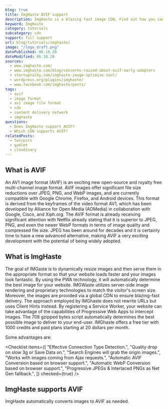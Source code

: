```yaml
---
blog: true
title: ImgHaste AVIF support
description: ImgHaste is a blazing fast image CDN. Find out how you can use AVIF images in ImgHaste.
keyword: ImgHaste
category: tutorials
subcategory: cdn
support: full support
url: blog/tutorials/imghaste/
image: "/logo_draft.png"
datePublished: 06.10.20
dateModified: 06.10.20
sources:
  - www.imghaste.com/
  - www.imghaste.com/blog/concerns-raised-about-avif-early-adopters
  - startuptalky.com/imghaste-image-optimize-tool/
  - wordpress.org/plugins/imghaste/
  - www.facebook.com/imghaste/posts/
tags:
  - avif
  - image format
  - av1 image file format
  - cdn
  - content delivery network
  - imghaste
questions:
  - Does ImgHaste support AVIF?
  - Which CDN supports AVIF?
relatedPosts:
  - twicpics
  - gumlet
  - cloudinary
---
```


## What is AVIF

An AV1 image format (AVIF) is an exciting new open-source and royalty free multi-channel image format. AVIF images offer significant file size reductions over JPEG, PNG, and WebP images, and are currently compatible with Google Chrome, Firefox, and Android devices. This format is derived from the keyframes of the video format AV1, which has been developed by Alliance for Open Media (AOMedia) in collaboration with Google, Cisco, and Xiph.org. The AVIF format is already receiving significant attention with Netflix already stating that it is superior to JPEG, PNG, and even the newer WebP formats in terms of image quality and compressed file size. JPEG has been around for decades and it is certainly time to have a new advanced alternative, making AVIF a very exciting development with the potential of being widely adopted.

## What is ImgHaste

The goal of IMGaste is to dynamically resize images and then serve them in the appropriate format so that your website loads faster and your images look fantastic. By using the PWA technology, it will automatically determine the best image for your website. IMGWaste utilizes server-side image rendering and proprietary technologies to match the visitor's screen size. Moreover, the images are provided via a global CDN to ensure blazing-fast delivery. The approach employed by IMGhaste does not rewrite URLs but uses Client Hints instead. By registering a Service Worker, your website can take advantage of the capabilities of Progressive Web Apps to intercept images. The 708 gzipped bytes script automatically determines the best possible image to deliver to your end-user. IMGhaste offers a free tier with 1000 credits and paid plans starting at 20 dollars per month.

Some advantages are:

<Checklist
  items={[
    "Effective Connection Type Detection.",
    "Quality drop on slow 3g or Save Data on.",
    "Search Engines will grab the origin images.",
    "Works with images coming from Ajax requests.",
    "Automatic AVIF Conversion based on browser support.",
    "Automatic WebP Conversion based on browser support.",
    "Progressive JPEGs & Interlaced PNGs as Net Gen fallback.",
  ]}
  checked={true}
/>

## ImgHaste supports AVIF

ImgHaste automatically converts images to AVIF as needed.
